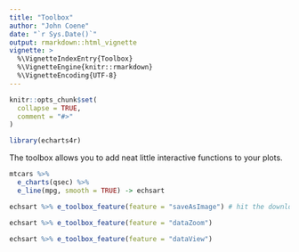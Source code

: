 ```yaml
---
title: "Toolbox"
author: "John Coene"
date: "`r Sys.Date()`"
output: rmarkdown::html_vignette
vignette: >
  %\VignetteIndexEntry{Toolbox}
  %\VignetteEngine{knitr::rmarkdown}
  %\VignetteEncoding{UTF-8}
---
```


```r
knitr::opts_chunk$set(
  collapse = TRUE,
  comment = "#>"
)

library(echarts4r)
```

The toolbox allows you to add neat little interactive functions to your plots.

```r
mtcars %>% 
  e_charts(qsec) %>% 
  e_line(mpg, smooth = TRUE) -> echsart

echsart %>% e_toolbox_feature(feature = "saveAsImage") # hit the download button!
```

```r
echsart %>% e_toolbox_feature(feature = "dataZoom")
```

```r
echsart %>% e_toolbox_feature(feature = "dataView")
```